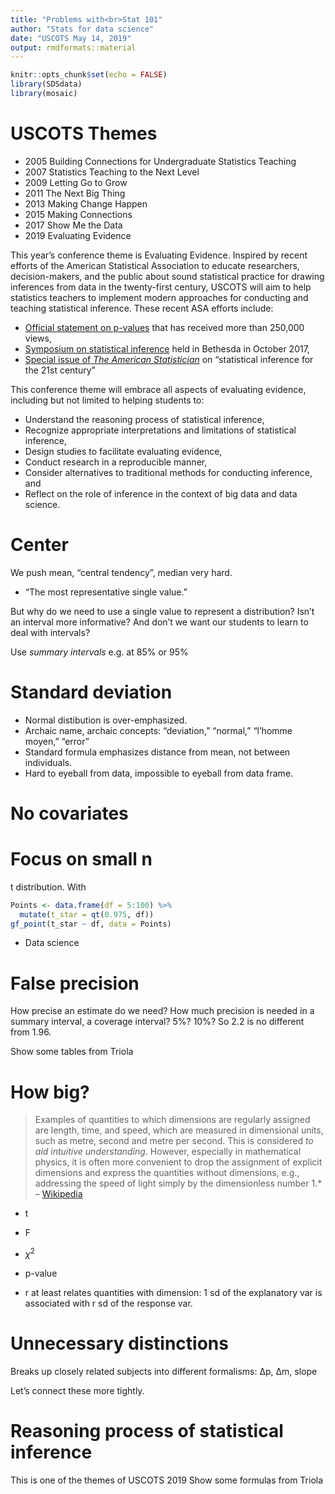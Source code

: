 ```yaml
---
title: "Problems with<br>Stat 101"
author: "Stats for data science"
date: "USCOTS May 14, 2019"
output: rmdformats::material
---
```


```r
knitr::opts_chunk$set(echo = FALSE)
library(SDSdata)
library(mosaic)
```



# USCOTS Themes

- 2005 Building Connections for Undergraduate Statistics Teaching
- 2007 Statistics Teaching to the Next Level
- 2009 Letting Go to Grow
- 2011 The Next Big Thing
- 2013 Making Change Happen
- 2015 Making Connections
- 2017 Show Me the Data
- 2019 Evaluating Evidence

This year's conference theme is Evaluating Evidence. Inspired by recent efforts of the American Statistical Association to educate researchers, decision-makers, and the public about sound statistical practice for drawing inferences from data in the twenty-first century, USCOTS will aim to help statistics teachers to implement modern approaches for conducting and teaching statistical inference. These recent ASA efforts include:

* [Official statement on p-values](https://amstat.tandfonline.com/doi/abs/10.1080/00031305.2016.1154108#.W9NHwJNKiM-0)  that has received more than 250,000 views, 
* [Symposium on statistical inference](https://ww2.amstat.org/meetings/ssi/2017/) held in Bethesda in October 2017,
* [Special issue of *The American Statistician*](https://www.amstat.org/ASA/Publications/Q-and-As/TAS-Special-Issue-Call-for-Papers.aspx) on "statistical inference for the 21st century"

This conference theme will embrace all aspects of evaluating evidence, including but not limited to helping students to:

* Understand the reasoning process of statistical inference,
* Recognize appropriate interpretations and limitations of statistical inference,
* Design studies to facilitate evaluating evidence,
* Conduct research in a reproducible manner,
* Consider alternatives to traditional methods for conducting inference, and
* Reflect on the role of inference in the context of big data and data science.

# Center

We push mean, "central tendency", median very hard. 

* "The most representative single value."

But why do we need to use a single value to represent a distribution? Isn't an interval more informative? And don't we want our students to learn to deal with intervals?

Use *summary intervals* e.g.  at 85% or 95%

# Standard deviation

* Normal distibution is over-emphasized. 
* Archaic name, archaic concepts: "deviation," "normal," "l'homme moyen," "error"
* Standard formula emphasizes distance from mean, not between individuals.
* Hard to eyeball from data, impossible to eyeball from data frame.

# No covariates

# Focus on small n

t distribution. With 

```r
Points <- data.frame(df = 5:100) %>%
  mutate(t_star = qt(0.975, df))
gf_point(t_star ~ df, data = Points)
```

* Data science 


# False precision

How precise an estimate do we need? How much precision is needed in a summary interval, a coverage interval? 5%? 10%? So 2.2 is no different from 1.96.

Show some tables from Triola

# How big? 

> Examples of quantities to which dimensions are regularly assigned are length, time, and speed, which are measured in dimensional units, such as metre, second and metre per second. This is considered *to aid intuitive understanding*. However, especially in mathematical physics, it is often more convenient to drop the assignment of explicit dimensions and express the quantities without dimensions, e.g., addressing the speed of light simply by the dimensionless number 1.* -- [Wikipedia](https://en.wikipedia.org/wiki/Dimensionless_quantity)

- t
- F
- $\chi^2$
- p-value

- r at least relates quantities with dimension: 1 sd of the explanatory var is associated with r sd of the response var.

# Unnecessary distinctions

Breaks up closely related subjects into different formalisms: ∆p, ∆m, slope

Let's connect these more tightly.

# Reasoning process of statistical inference

This is one of the themes of USCOTS 2019
Show some formulas from Triola